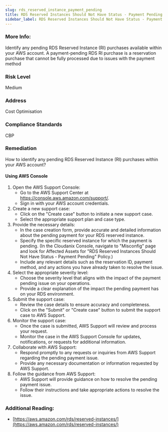 ```yaml
---
slug: rds_reserved_instance_payment_pending
title: RDS Reserved Instances Should Not Have Status - Payment Pending
sidebar_label: RDS Reserved Instances Should Not Have Status - Payment Pending
---
```


### More Info:

Identify any pending RDS Reserved Instance (RI) purchases available within your AWS account. A payment-pending RDS RI purchase is a reservation purchase that cannot be fully processed due to issues with the payment method

### Risk Level

Medium

### Address

Cost Optimisation

### Compliance Standards

CBP

### Remediation

How to identify any pending RDS Reserved Instance (RI) purchases within your AWS account?

#### Using AWS Console

1. Open the AWS Support Console:
   - Go to the AWS Support Center at https://console.aws.amazon.com/support/.
   - Sign in with your AWS account credentials.
2. Create a new support case:
   - Click on the "Create case" button to initiate a new support case.
   - Select the appropriate support plan and case type.
3. Provide the necessary details:
   - In the case creation form, provide accurate and detailed information about the pending payment for your RDS reserved instance.
   - Specify the specific reserved instance for which the payment is pending.
     (In the Cloudanix Console, navigate to "Misconfig" page and look for Affected Assets for "RDS Reserved Instances Should Not Have Status - Payment Pending" Policy.)
   - Include any relevant details such as the reservation ID, payment method, and any actions you have already taken to resolve the issue.
4. Select the appropriate severity level:
   - Choose the severity level that aligns with the impact of the payment pending issue on your operations.
   - Provide a clear explanation of the impact the pending payment has on your RDS environment.
5. Submit the support case:
   - Review the case details to ensure accuracy and completeness.
   - Click on the "Submit" or "Create case" button to submit the support case to AWS Support.
6. Monitor the support case:
   - Once the case is submitted, AWS Support will review and process your request.
   - Monitor the case in the AWS Support Console for updates, notifications, or requests for additional information.
7. Collaborate with AWS Support:
   - Respond promptly to any requests or inquiries from AWS Support regarding the pending payment issue.
   - Provide any necessary documentation or information requested by AWS Support.
8. Follow the guidance from AWS Support:
   - AWS Support will provide guidance on how to resolve the pending payment issue.
   - Follow their instructions and take appropriate actions to resolve the issue.

### Additional Reading:

- [https://aws.amazon.com/rds/reserved-instances/](https://aws.amazon.com/rds/reserved-instances/) 


